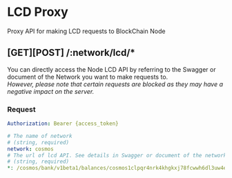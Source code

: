 
# LCD Proxy

Proxy API for making LCD requests to BlockChain Node

## **[GET][POST]** /:network/lcd/\*

You can directly access the Node LCD API by referring to the Swagger or document of the Network you want to make requests to.  
_However, please note that certain requests are blocked as they may have a negative impact on the server._

### Request

```yaml filename="Headers"
Authorization: Bearer {access_token}
```

```yaml filename="Parameters"
# The name of network
# (string, required)
network: cosmos
# The url of lcd API. See details in Swagger or document of the network
# (string, required)
*: /cosmos/bank/v1beta1/balances/cosmos1clpqr4nrk4khgkxj78fcwwh6dl3uw4ep4tgu9q
```

<TryAPI
  method="GET"
  host="https://apis.mintscan.io"
  url="/:network/lcd/:url"
  useBearerAuthorization
/>

